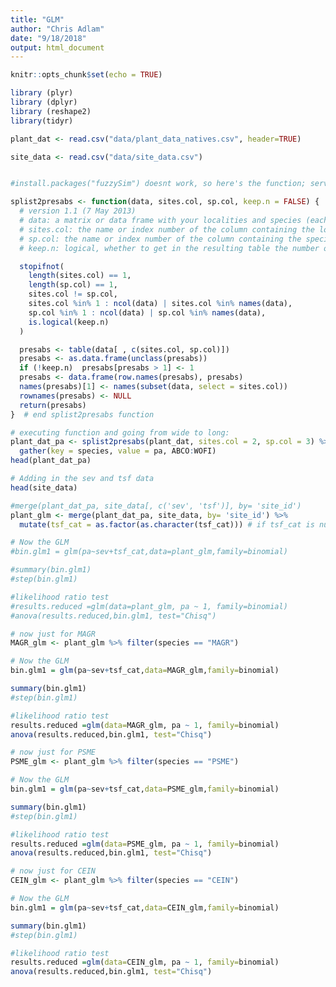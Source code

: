 ```yaml
---
title: "GLM"
author: "Chris Adlam"
date: "9/18/2018"
output: html_document
---
```


```r
knitr::opts_chunk$set(echo = TRUE)
```

```r
library (plyr)
library (dplyr)
library (reshape2)
library(tidyr)

plant_dat <- read.csv("data/plant_data_natives.csv", header=TRUE)

site_data <- read.csv("data/site_data.csv")


#install.packages("fuzzySim") doesnt work, so here's the function; serves to convert from presence only to presence-absence

splist2presabs <- function(data, sites.col, sp.col, keep.n = FALSE) {
  # version 1.1 (7 May 2013)
  # data: a matrix or data frame with your localities and species (each in a different column)
  # sites.col: the name or index number of the column containing the localities
  # sp.col: the name or index number of the column containing the species names or codes
  # keep.n: logical, whether to get in the resulting table the number of times each species appears in each locality; if false (the default), only the presence (1) or absence (0) are recorded

  stopifnot(
    length(sites.col) == 1,
    length(sp.col) == 1,
    sites.col != sp.col,
    sites.col %in% 1 : ncol(data) | sites.col %in% names(data),
    sp.col %in% 1 : ncol(data) | sp.col %in% names(data),
    is.logical(keep.n)
  )

  presabs <- table(data[ , c(sites.col, sp.col)])
  presabs <- as.data.frame(unclass(presabs))
  if (!keep.n)  presabs[presabs > 1] <- 1
  presabs <- data.frame(row.names(presabs), presabs)
  names(presabs)[1] <- names(subset(data, select = sites.col))
  rownames(presabs) <- NULL
  return(presabs)
}  # end splist2presabs function

# executing function and going from wide to long:
plant_dat_pa <- splist2presabs(plant_dat, sites.col = 2, sp.col = 3) %>% 
  gather(key = species, value = pa, ABCO:WOFI)
head(plant_dat_pa)

# Adding in the sev and tsf data
head(site_data)

#merge(plant_dat_pa, site_data[, c('sev', 'tsf')], by= 'site_id')
plant_glm <- merge(plant_dat_pa, site_data, by= 'site_id') %>% 
  mutate(tsf_cat = as.factor(as.character(tsf_cat))) # if tsf_cat is numeric, model output is gibberish; must change to factor

# Now the GLM
#bin.glm1 = glm(pa~sev+tsf_cat,data=plant_glm,family=binomial)

#summary(bin.glm1)
#step(bin.glm1) 

#likelihood ratio test
#results.reduced =glm(data=plant_glm, pa ~ 1, family=binomial)
#anova(results.reduced,bin.glm1, test="Chisq")


```

```r
# now just for MAGR
MAGR_glm <- plant_glm %>% filter(species == "MAGR")

# Now the GLM
bin.glm1 = glm(pa~sev+tsf_cat,data=MAGR_glm,family=binomial)

summary(bin.glm1)
#step(bin.glm1) 

#likelihood ratio test
results.reduced =glm(data=MAGR_glm, pa ~ 1, family=binomial)
anova(results.reduced,bin.glm1, test="Chisq")

```

```r
# now just for PSME
PSME_glm <- plant_glm %>% filter(species == "PSME")

# Now the GLM
bin.glm1 = glm(pa~sev+tsf_cat,data=PSME_glm,family=binomial)

summary(bin.glm1)
#step(bin.glm1) 

#likelihood ratio test
results.reduced =glm(data=PSME_glm, pa ~ 1, family=binomial)
anova(results.reduced,bin.glm1, test="Chisq")

```

```r
# now just for CEIN
CEIN_glm <- plant_glm %>% filter(species == "CEIN")

# Now the GLM
bin.glm1 = glm(pa~sev+tsf_cat,data=CEIN_glm,family=binomial)

summary(bin.glm1)
#step(bin.glm1) 

#likelihood ratio test
results.reduced =glm(data=CEIN_glm, pa ~ 1, family=binomial)
anova(results.reduced,bin.glm1, test="Chisq")


```